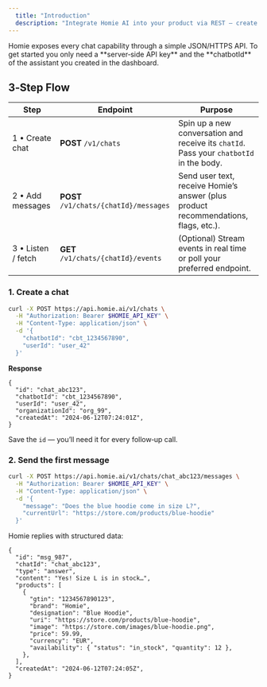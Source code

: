 ```yaml
---
  title: "Introduction"
  description: "Integrate Homie AI into your product via REST — create chats, send messages, own the UX."
---
```


<Note>
  Homie exposes every chat capability through a simple JSON/HTTPS API. To get
  started you only need a **server‑side API key** and the **chatbotId** of the
  assistant you created in the dashboard.
</Note>

## 3‑Step Flow

| Step               | Endpoint                               | Purpose                                                                                 |
| ------------------ | -------------------------------------- | --------------------------------------------------------------------------------------- |
| 1 • Create chat    | **POST** `/v1/chats`                   | Spin up a new conversation and receive its `chatId`. Pass your `chatbotId` in the body. |
| 2 • Add messages   | **POST** `/v1/chats/{chatId}/messages` | Send user text, receive Homie’s answer (plus product recommendations, flags, etc.).     |
| 3 • Listen / fetch | **GET** `/v1/chats/{chatId}/events`    | (Optional) Stream events in real time or poll your preferred endpoint.                  |

### 1. Create a chat

```bash
curl -X POST https://api.homie.ai/v1/chats \
  -H "Authorization: Bearer $HOMIE_API_KEY" \
  -H "Content-Type: application/json" \
  -d '{
    "chatbotId": "cbt_1234567890",
    "userId": "user_42"
  }'
```

**Response**

```jsonc
{
  "id": "chat_abc123",
  "chatbotId": "cbt_1234567890",
  "userId": "user_42",
  "organizationId": "org_99",
  "createdAt": "2024-06-12T07:24:01Z",
}
```

Save the `id` — you’ll need it for every follow‑up call.

### 2. Send the first message

```bash
curl -X POST https://api.homie.ai/v1/chats/chat_abc123/messages \
  -H "Authorization: Bearer $HOMIE_API_KEY" \
  -H "Content-Type: application/json" \
  -d '{
    "message": "Does the blue hoodie come in size L?",
    "currentUrl": "https://store.com/products/blue-hoodie"
  }'
```

Homie replies with structured data:

```jsonc
{
  "id": "msg_987",
  "chatId": "chat_abc123",
  "type": "answer",
  "content": "Yes! Size L is in stock…",
  "products": [
    {
      "gtin": "1234567890123",
      "brand": "Homie",
      "designation": "Blue Hoodie",
      "uri": "https://store.com/products/blue-hoodie",
      "image": "https://store.com/images/blue-hoodie.png",
      "price": 59.99,
      "currency": "EUR",
      "availability": { "status": "in_stock", "quantity": 12 },
    },
  ],
  "createdAt": "2024-06-12T07:24:05Z",
}
```
